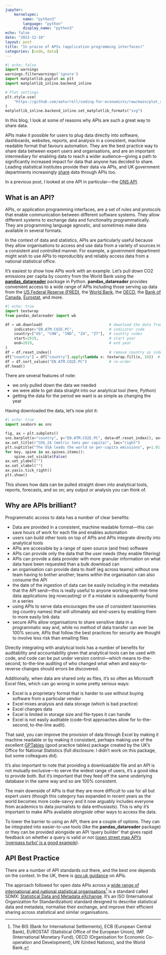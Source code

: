 ```yaml
---
jupyter:
    kernelspec:
        name: "python3"
        language: "python"
        display_name: "python3"
echo: false
date: "2022-12-18"
layout: post
title: "In praise of APIs (application programming interfaces)"
categories: [code, data]
---
```


```python
#| echo: false
import warnings
warnings.filterwarnings('ignore')
import matplotlib.pyplot as plt
import matplotlib_inline.backend_inline

# Plot settings
plt.style.use(
    "https://github.com/aeturrell/coding-for-economists/raw/main/plot_style.txt"
)
matplotlib_inline.backend_inline.set_matplotlib_formats("svg")

```

In this blog, I look at some of reasons why APIs are such a great way to share data.

APIs make it possible for users to plug data directly into software, dashboards, websites, reports, and analysis in a consistent, machine readable format that favours automation. They are the best practice way to share data between expert users and organisations, and are an important intermediary for enabling data to reach a wider audience—giving a path to significantly increased impact for data that anyone has decided to share. Leading statistical institutes provide their data via APIs, and UK government departments increasingly [share](https://www.api.gov.uk/#uk-government-apis) data through APIs too.

In a previous post, I looked at one API in particular—the [ONS API](../ons-api/index.md).

## What is an API?

APIs, or application programming interfaces, are a set of rules and protocols that enable communication between different software systems. They allow different systems to exchange data and functionality programmatically. They are programming language agnostic, and sometimes make data available in several formats.

In the context of data and statistics, APIs are particularly useful because they allow organisations to access and use data from a variety of sources in a consistent and controlled manner. For example, a government department might wish to use APIs to reproducibly and reliably access data from a national statistical office.

It's easiest to show how APIs work with an example. Let's pull down CO2 emissions per capita by country from the World Bank using the [**pandas_datareader**](https://pandas-datareader.readthedocs.io/) package in Python. **pandas_datareader** provides convenient access to a wide range of APIs including those serving up data from the [US Federal Reserve (FRED)](https://fred.stlouisfed.org/docs/api/fred/), the [World Bank](https://datahelpdesk.worldbank.org/knowledgebase/articles/889392-about-the-indicators-api-documentation), the [OECD](https://data.oecd.org/api/), the [Bank of Canada](https://www.bankofcanada.ca/valet/docs), [Eurostat](https://ec.europa.eu/eurostat/data/web-services), and more.

```python
#| echo: true
import textwrap
from pandas_datareader import wb

df = wb.download(                              # download the data from the world bank
    indicator="EN.ATM.CO2E.PC",                # indicator code
    country=["US", "CHN", "IND", "Z4", "Z7"],  # country codes
    start=2019,                                # start year
    end=2019,                                  # end year
)
df = df.reset_index()                          # remove country as index
df["country"] = df["country"].apply(lambda x: textwrap.fill(x, 10))  # wrap long names
df = df.sort_values("EN.ATM.CO2E.PC")          # re-order
df.head()
```

There are several features of note:

- we only pulled down the data we needed
- we were able to get data straight into our analytical tool (here, Python)
- getting the data for the period we want is as simple as changing the year

Having downloaded the data, let's now plot it:

```python
#| echo: true
import seaborn as sns

fig, ax = plt.subplots()
sns.barplot(x="country", y="EN.ATM.CO2E.PC", data=df.reset_index(), ax=ax)
ax.set_title(r"CO$_2$ (metric tons per capita)", loc="right")
plt.suptitle("The USA leads the world on per-capita emissions", y=1.01)
for key, spine in ax.spines.items():
    spine.set_visible(False)
ax.set_ylabel("")
ax.set_xlabel("")
ax.yaxis.tick_right()
plt.show()
```

This shows how data can be pulled straight down into analytical tools, reports, forecasts, and so on; any output or analysis you can think of.

## Why are APIs brilliant?

Programmatic access to data has a number of clear benefits:

- Data are provided in a consistent, machine readable format—this can save hours of work for each file and enables automation
- users can build other tools on top of APIs and APIs integrate directly into analytical tools
- APIs are accessible by a range of open source (and free) software
- APIs can provide only the data that the user needs (they enable filtering)
- APIs can provide a data provider with more granular information on what data have been requested than a bulk download can
- an organisation can provide data to itself (eg across teams) without one team having to bother another; teams within the organisation can also consume the API
- the date of the ingestion of data can be easily including in the metadata that the API send—this is really useful to anyone working with real-time data applications (eg nowcasting) or if a mistake is subsequently found in a series
- using APIs to serve data encourages the use of consistent taxonomies (eg country names) that will ultimately aid end-users by enabling them to more easily link data
- secure APIs allow organisations to share sensitive data in a programmatic way and, while no method of data transfer can ever be 100% secure, APIs that follow the best practices for security are thought to involve less risk than emailing files

Directly integrating with analytical tools has a number of benefits for auditability and accountability given that analytical tools can be used with code, and code can be put under version control—which means to-the-second, to-the-line auditing of who changed what when and easy-to-reverse changes should errors be discovered.

Additionally, when data are shared only as files, it's so often as Microsoft Excel files, which can go wrong in some pretty serious ways:

- Excel is a proprietary format that is harder to use without buying software from a particular vendor
- Excel mixes analysis and data storage (which is bad practice)
- Excel changes data
- Excel is limited in storage size and file-types it can handle
- Excel is not easily auditable (code-first approaches allow for to-the-second, to-the-line audit).

That said, you can improve the provision of data through Excel by making it machine readable or by making it consistent, perhaps making use of the excellent [GPTables](https://gptables.readthedocs.io/) (good practice tables) package created by the UK's Office for National Statistics (full disclosure: I didn't work on this package, but some colleagues did).

It's also important to note that providing a downloadable file and an API is not mutually exclusive—to serve the widest range of users, it's a good idea to provide both. But it's important that they feed off the same underlying database in the same way and so are 100% consistent.

The main downside of APIs is that they are more difficult to use for all but expert users (though this category has expanded in recent years as the world becomes more code-savvy and it now arguably includes everyone from academics to data journalists to data enthusiasts). This is why it's important to make APIs available *alongside* other ways to access the data.

To lower the barrier to using an API, there are a couple of options. They can be integrated into easier-to-use tools (like the **pandas_datareader** package) or they can be provided alongside an API 'query builder' that gives rapid feedback on whether a query is valid or not ([open street map API's 'overpass turbo' is a good example](https://overpass-turbo.eu/)).

## API Best Practice

There are a number of API standards out there, and the best one depends on the context. In the UK, there is [gov.uk guidance](https://www.gov.uk/guidance/gds-api-technical-and-data-standards) on APIs.

The approach followed for open data APIs across a [wide range of international and national statistical organisations](https://sdmx.org/?page_id=2705)[^1] is a standard called SDMX: [Statistical Data and Metadata eXchange](https://sdmx.org/?page_id=2555). It's an ISO (International Organization for Standardization) standard designed to describe statistical data and metadata, normalise their exchange, and improve their efficient sharing across statistical and similar organisations.

[^1]: The BIS (Bank for International Settlements), ECB (European Central Bank), EUROSTAT (Statistical Office of the European Union), IMF (International Monetary Fund), OECD (Organisation for Economic Co-operation and Development), UN (United Nations), and the World Bank.
